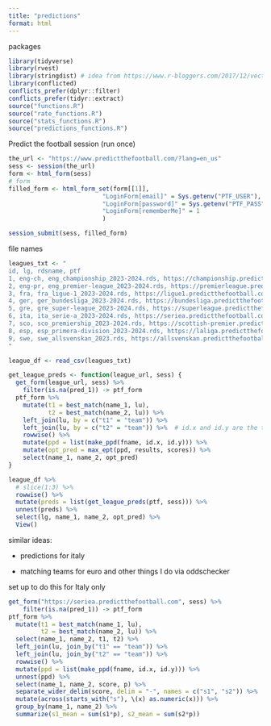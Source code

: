 ```yaml
---
title: "predictions"
format: html
---
```


packages

```r
library(tidyverse)
library(rvest)
library(stringdist) # idea from https://www.r-bloggers.com/2017/12/vectorize-fuzzy-matching/
library(conflicted)
conflicts_prefer(dplyr::filter)
conflicts_prefer(tidyr::extract)
source("functions.R")
source("rate_functions.R")
source("stats_functions.R")
source("predictions_functions.R")
```

Predict the football session (run once)

```r
the_url <- "https://www.predictthefootball.com/?lang=en_us"
sess <- session(the_url)
form <- html_form(sess)
# form
filled_form <- html_form_set(form[[1]],
                          "LoginForm[email]" = Sys.getenv("PTF_USER"),
                          "LoginForm[password]" = Sys.getenv("PTF_PASS"),
                          "LoginForm[rememberMe]" = 1
                          )

session_submit(sess, filled_form)
```

file names

```r
leagues_txt <- "
id, lg, rdsname, ptf
1, eng-ch, eng_championship_2023-2024.rds, https://championship.predictthefootball.com
2, eng-pr, eng_premier-league_2023-2024.rds, https://premierleague.predictthefootball.com
3, fra, fra_ligue-1_2023-2024.rds, https://ligue1.predictthefootball.com
4, ger, ger_bundesliga_2023-2024.rds, https://bundesliga.predictthefootball.com
5, gre, gre_super-league_2023-2024.rds, https://superleague.predictthefootball.com
6, ita, ita_serie-a_2023-2024.rds, https://seriea.predictthefootball.com
7, sco, sco_premiership_2023-2024.rds, https://scottish-premier.predictthefootball.com
8, esp, esp_primera-division_2023-2024.rds, https://laliga.predictthefootball.com
9, swe, swe_allsvenskan_2023.rds, https://allsvenskan.predictthefootball.com
"

league_df <- read_csv(leagues_txt)
```

```r
get_league_preds <- function(league_url, sess) {
  get_form(league_url, sess) %>% 
    filter(is.na(pred_1)) -> ptf_form
  ptf_form %>% 
    mutate(t1 = best_match(name_1, lu),
           t2 = best_match(name_2, lu)) %>% 
    left_join(lu, by = c("t1" = "team")) %>% 
    left_join(lu, by = c("t2" = "team")) %>%  # id.x and id.y are the teams to look up
    rowwise() %>% 
    mutate(ppd = list(make_ppd(fname, id.x, id.y))) %>% 
    mutate(opt_pred = max_ept(ppd, results, scores)) %>% 
    select(name_1, name_2, opt_pred)
}
```




```r
league_df %>% 
  # slice(1:3) %>% 
  rowwise() %>% 
  mutate(preds = list(get_league_preds(ptf, sess))) %>% 
  unnest(preds) %>% 
  select(lg, name_1, name_2, opt_pred) %>% 
  View()
```


similar ideas:

-   predictions for italy

-   matching teams for euro and other things I do via oddschecker

set up to do this for Italy only

```r
get_form("https://seriea.predictthefootball.com", sess) %>% 
    filter(is.na(pred_1)) -> ptf_form
ptf_form %>% 
  mutate(t1 = best_match(name_1, lu),
         t2 = best_match(name_2, lu)) %>%
  select(name_1, name_2, t1, t2) %>% 
  left_join(lu, join_by("t1" == "team")) %>% 
  left_join(lu, join_by("t2" == "team")) %>% 
  rowwise() %>% 
  mutate(ppd = list(make_ppd(fname, id.x, id.y))) %>%
  unnest(ppd) %>% 
  select(name_1, name_2, score, p) %>% 
  separate_wider_delim(score, delim = "-", names = c("s1", "s2")) %>% 
  mutate(across(starts_with("s"), \(x) as.numeric(x))) %>% 
  group_by(name_1, name_2) %>% 
  summarize(s1_mean = sum(s1*p), s2_mean = sum(s2*p))

```

